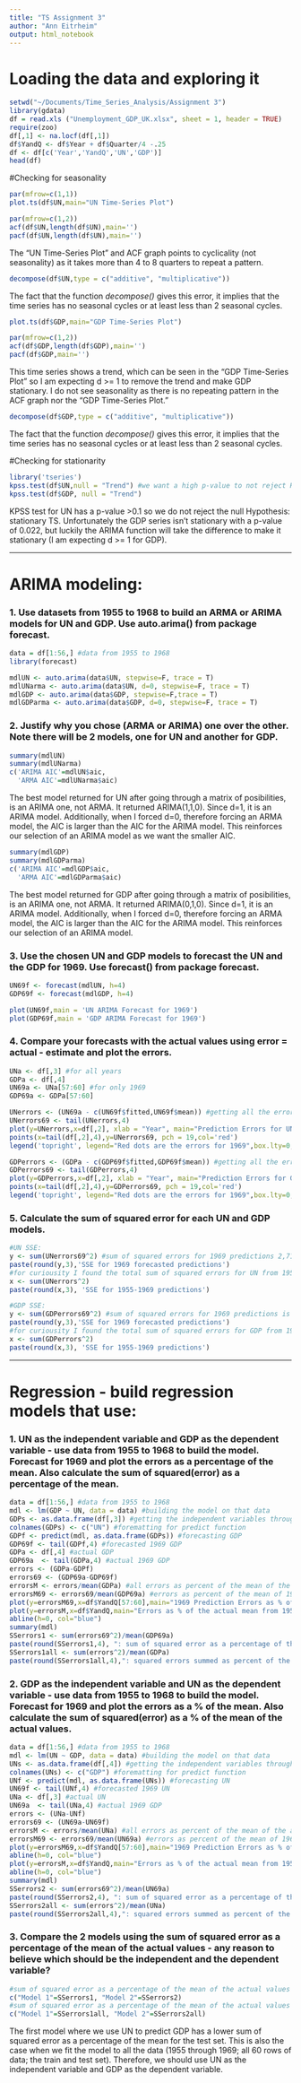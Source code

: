 ```yaml
---
title: "TS Assignment 3"
author: "Ann Eitrheim"
output: html_notebook
---
```


# Loading the data and exploring it

```r
setwd("~/Documents/Time_Series_Analysis/Assignment 3")
library(gdata)
df = read.xls ("Unemployment_GDP_UK.xlsx", sheet = 1, header = TRUE)
require(zoo)
df[,1] <- na.locf(df[,1])
df$YandQ <- df$Year + df$Quarter/4 -.25
df <- df[c('Year','YandQ','UN','GDP')]
head(df)
```

#Checking for seasonality

```r
par(mfrow=c(1,1))
plot.ts(df$UN,main="UN Time-Series Plot")
```

```r
par(mfrow=c(1,2))
acf(df$UN,length(df$UN),main='')
pacf(df$UN,length(df$UN),main='')
```

The "UN Time-Series Plot" and ACF graph points to cyclicality (not seasonality) as it takes more than 4 to 8 quarters to repeat a pattern.

```r
decompose(df$UN,type = c("additive", "multiplicative"))
```

The fact that the function *decompose()* gives this error, it implies that the time series has no seasonal cycles or at least less than 2 seasonal cycles.

```r
plot.ts(df$GDP,main="GDP Time-Series Plot")
```


```r
par(mfrow=c(1,2))
acf(df$GDP,length(df$GDP),main='')
pacf(df$GDP,main='')
```

This time series shows a trend, which can be seen in the "GDP Time-Series Plot" so I am expecting d >= 1 to remove the trend and make GDP stationary. I do not see seasonality as there is no repeating pattern in the ACF graph nor the "GDP Time-Series Plot."

```r
decompose(df$GDP,type = c("additive", "multiplicative"))
```

The fact that the function *decompose()* gives this error, it implies that the time series has no seasonal cycles or at least less than 2 seasonal cycles.

#Checking for stationarity

```r
library('tseries')
kpss.test(df$UN,null = "Trend") #we want a high p-value to not reject Ho:stationary TS
kpss.test(df$GDP, null = "Trend")
```

KPSS test for UN has a p-value >0.1 so we do not reject the null Hypothesis: stationary TS. Unfortunately the GDP series isn't stationary with a p-value of 0.022, but luckily the ARIMA function will take the difference to make it stationary (I am expecting d >= 1 for GDP).

***

# ARIMA modeling:
### 1. Use datasets from 1955 to 1968 to build an ARMA or ARIMA models for UN and GDP. Use auto.arima() from package forecast.

```r
data = df[1:56,] #data from 1955 to 1968
library(forecast)
```


```r
mdlUN <- auto.arima(data$UN, stepwise=F, trace = T)
mdlUNarma <- auto.arima(data$UN, d=0, stepwise=F, trace = T)
mdlGDP <- auto.arima(data$GDP, stepwise=F,trace = T)
mdlGDParma <- auto.arima(data$GDP, d=0, stepwise=F, trace = T)
```

### 2. Justify why you chose (ARMA or ARIMA) one over the other.  Note there will be 2 models, one for UN and another for GDP.

```r
summary(mdlUN)
summary(mdlUNarma)
c('ARIMA AIC'=mdlUN$aic,
  'ARMA AIC'=mdlUNarma$aic)
```

The best model returned for UN after going through a matrix of posibilities, is an ARIMA one, not ARMA. It returned ARIMA(1,1,0). Since d=1, it is an ARIMA model. Additionally, when I forced d=0, therefore forcing an ARMA model, the AIC is larger than the AIC for the ARIMA model. This reinforces our selection of an ARIMA model as we want the smaller AIC.

```r
summary(mdlGDP)
summary(mdlGDParma)
c('ARIMA AIC'=mdlGDP$aic,
  'ARMA AIC'=mdlGDParma$aic)
```

The best model returned for GDP after going through a matrix of posibilities, is an ARIMA one, not ARMA. It returned ARIMA(0,1,0). Since d=1, it is an ARIMA model. Additionally, when I forced d=0, therefore forcing an ARMA model, the AIC is larger than the AIC for the ARIMA model. This reinforces our selection of an ARIMA model.

### 3. Use the chosen UN and GDP models to forecast the UN and the GDP for 1969. Use forecast() from package forecast.

```r
UN69f <- forecast(mdlUN, h=4)
GDP69f <- forecast(mdlGDP, h=4)
```

```r
plot(UN69f,main = 'UN ARIMA Forecast for 1969')
plot(GDP69f,main = 'GDP ARIMA Forecast for 1969')
```


### 4. Compare your forecasts with the actual values using error = actual - estimate and plot the errors.

```r
UNa <- df[,3] #for all years
GDPa <- df[,4]
UN69a <- UNa[57:60] #for only 1969
GDP69a <- GDPa[57:60]
```

```r
UNerrors <- (UN69a - c(UN69f$fitted,UN69f$mean)) #getting all the errors
UNerrors69 <- tail(UNerrors,4)
plot(y=UNerrors,x=df[,2], xlab = "Year", main="Prediction Errors for UN")
points(x=tail(df[,2],4),y=UNerrors69, pch = 19,col='red')
legend('topright', legend="Red dots are the errors for 1969",box.lty=0, inset = .02)
```

```r
GDPerrors <- (GDPa - c(GDP69f$fitted,GDP69f$mean)) #getting all the errors
GDPerrors69 <- tail(GDPerrors,4)
plot(y=GDPerrors,x=df[,2], xlab = "Year", main="Prediction Errors for GDP")
points(x=tail(df[,2],4),y=GDPerrors69, pch = 19,col='red')
legend('topright', legend="Red dots are the errors for 1969",box.lty=0, inset = .02)
```

### 5. Calculate the sum of squared error for each UN and GDP models.

```r
#UN SSE:
y <- sum(UNerrors69^2) #sum of squared errors for 1969 predictions 2,718.519
paste(round(y,3),'SSE for 1969 forecasted predictions')
#for curiousity I found the total sum of squared errors for UN from 1955 to 1969
x <- sum(UNerrors^2)
paste(round(x,3), 'SSE for 1955-1969 predictions')
```

```r
#GDP SSE:
y <- sum(GDPerrors69^2) #sum of squared errors for 1969 predictions is 5.85944
paste(round(y,3),'SSE for 1969 forecasted predictions')
#for curiousity I found the total sum of squared errors for GDP from 1955 to 1969
x <- sum(GDPerrors^2)
paste(round(x,3), 'SSE for 1955-1969 predictions')
```

***

# Regression - build regression models that use:
### 1. UN as the independent variable and GDP as the dependent variable - use data from 1955 to 1968 to build the model. Forecast for 1969 and plot the errors as a percentage of the mean. Also calculate the sum of squared(error) as a percentage of the mean.

```r
data = df[1:56,] #data from 1955 to 1968
mdl <- lm(GDP ~ UN, data = data) #building the model on that data
GDPs <- as.data.frame(df[,3]) #getting the independent variables through 1969
colnames(GDPs) <- c("UN") #forematting for predict function
GDPf <- predict(mdl, as.data.frame(GDPs)) #forecasting GDP
GDP69f <- tail(GDPf,4) #forecasted 1969 GDP
GDPa <- df[,4] #actual GDP
GDP69a  <- tail(GDPa,4) #actual 1969 GDP
errors <- (GDPa-GDPf)
errors69 <- (GDP69a-GDP69f)
errorsM <- errors/mean(GDPa) #all errors as percent of the mean of the actual GDP from 1955 through 1969
errorsM69 <- errors69/mean(GDP69a) #errors as percent of the mean of 1969's actual GDPs
plot(y=errorsM69,x=df$YandQ[57:60],main="1969 Prediction Errors as % of the mean of 1969's actual GDPs", xlab = 'Year')
plot(y=errorsM,x=df$YandQ,main="Errors as % of the actual mean from 1955-1969", xlab = 'Year')
abline(h=0, col="blue")
summary(mdl)
SSerrors1 <- sum(errors69^2)/mean(GDP69a)
paste(round(SSerrors1,4), ": sum of squared error as a percentage of the mean of the actual values for 1969")
SSerrors1all <- sum(errors^2)/mean(GDPa)
paste(round(SSerrors1all,4),": squared errors summed as percent of the actual mean for 1955-1969")
```

### 2. GDP as the independent variable and UN as the dependent variable - use data from 1955 to 1968 to build the model. Forecast for 1969 and plot the errors as a % of the mean. Also calculate the sum of squared(error) as a % of the mean of the actual values.

```r
data = df[1:56,] #data from 1955 to 1968
mdl <- lm(UN ~ GDP, data = data) #building the model on that data
UNs <- as.data.frame(df[,4]) #getting the independent variables through 1969
colnames(UNs) <- c("GDP") #forematting for predict function
UNf <- predict(mdl, as.data.frame(UNs)) #forecasting UN
UN69f <- tail(UNf,4) #forecasted 1969 UN
UNa <- df[,3] #actual UN
UN69a  <- tail(UNa,4) #actual 1969 GDP
errors <- (UNa-UNf)
errors69 <- (UN69a-UN69f)
errorsM <- errors/mean(UNa) #all errors as percent of the mean of the actual UN from 1955 through 1969
errorsM69 <- errors69/mean(UN69a) #errors as percent of the mean of 1969's actual UNs
plot(y=errorsM69,x=df$YandQ[57:60],main="1969 Prediction Errors as % of the mean of 1969's actual UNs", xlab = 'Year')
abline(h=0, col="blue")
plot(y=errorsM,x=df$YandQ,main="Errors as % of the actual mean from 1955-1969", xlab = 'Year')
abline(h=0, col="blue")
summary(mdl)
SSerrors2 <- sum(errors69^2)/mean(UN69a)
paste(round(SSerrors2,4), ": sum of squared error as a percentage of the mean of the actual values for 1969")
SSerrors2all <- sum(errors^2)/mean(UNa)
paste(round(SSerrors2all,4),": squared errors summed as percent of the actual mean for 1955-1969")
```

### 3. Compare the 2 models using the sum of squared error as a percentage of the mean of the actual values - any reason to believe which should be the independent and the dependent variable?

```r
#sum of squared error as a percentage of the mean of the actual values the test set (for 1969).
c("Model 1"=SSerrors1, "Model 2"=SSerrors2)
#sum of squared error as a percentage of the mean of the actual values the train AND test set (for 1955-1969).
c("Model 1"=SSerrors1all, "Model 2"=SSerrors2all)
```

The first model where we use UN to predict GDP has a lower sum of squared error as a percentage of the mean for the test set. This is also the case when we fit the model to all the data (1955 through 1969; all 60 rows of data; the train and test set). Therefore, we should use UN as the independent variable and GDP as the dependent variable.
